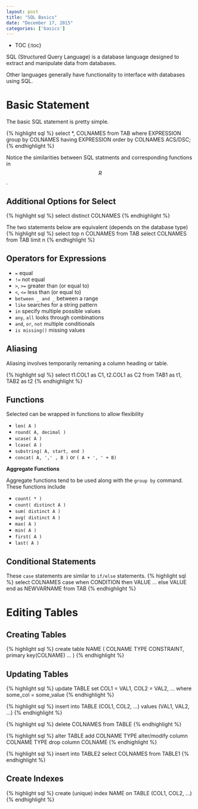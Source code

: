 ```yaml
---
layout: post
title: "SQL Basics"
date: "December 17, 2015"
categories: ['basics']
---
```


* TOC
{:toc}

SQL (Structured Query Language) is a database language designed to extract and manipulate data from databases. 

Other languages generally have functionality to interface with databases using SQL.

# Basic Statement
The basic SQL statement is pretty simple.

{% highlight sql %}
select *, COLNAMES 
from TAB
where EXPRESSION
group by COLNAMES
having EXPRESSION
order by COLNAMES ACS/DSC;
{% endhighlight %}

Notice the similarities between SQL statments and corresponding functions in $$R$$. 

## Additional Options for Select

{% highlight sql %}
select distinct COLNAMES
{% endhighlight %}

The two statements below are equivalent (depends on the database type)
{% highlight sql %}
select top n COLNAMES from TAB
select COLNAMES from TAB limit n
{% endhighlight %}

## Operators for Expressions

* `=` equal
* `!=` not equal
* `>`, `>=` greater than (or equal to)
* `<`, `<=` less than (or equal to)
* `between _ and _` between a range
* `like` searches for a string pattern
* `in` specify multiple possible values
* `any`, `all` looks through combinations
* `and`, `or`, `not` multiple conditionals
* `is missing()` missing values

## Aliasing
Aliasing involves temporarily remaning a column heading or table. 

{% highlight sql %}
select t1.COL1 as C1, t2.COL1 as C2
from TAB1 as t1, TAB2 as t2
{% endhighlight %}

## Functions

Selected can be wrapped in functions to allow flexibility

* `len( A )`
* `round( A, decimal )`
* `ucase( A )`
* `lcase( A )`
* `substring( A, start, end )`
* `concat( A, ',' , B )` or `( A + ', ' + B)`

**Aggregate Functions**

Aggregate functions tend to be used along with the `group by` command. These functions include

* `count( * )`
* `count( distinct A )`
* `sum( distinct A )`
* `avg( distinct A )`
* `max( A )`
* `min( A )`
* `first( A )`
* `last( A )`

## Conditional Statements
These `case` statements are similar to `if/else` statements.
{% highlight sql %}
select COLNAMES
case
  when CONDITION then VALUE
  ...
  else VALUE
end as NEWVARNAME
from TAB
{% endhighlight %}

# Editing Tables

## Creating Tables
{% highlight sql %}
create table NAME
(
COLNAME TYPE CONSTRAINT,
primary key(COLNAME)
...
)
{% endhighlight %}

## Updating Tables
{% highlight sql %}
update TABLE
set COL1 = VAL1, COL2 = VAL2, ...
where some_col = some_value
{% endhighlight %}

{% highlight sql %}
insert into TABLE (COL1, COL2, ...) 
values (VAL1, VAL2, ...)
{% endhighlight %}

{% highlight sql %}
delete COLNAMES from TABLE
{% endhighlight %}

{% highlight sql %}
alter TABLE
add COLNAME TYPE
alter/modify column COLNAME TYPE
drop column COLNAME
{% endhighlight %}

{% highlight sql %}
insert into TABLE2
select COLNAMES
from TABLE1
{% endhighlight %}

## Create Indexes
{% highlight sql %}
create (unique) index NAME
on TABLE (COL1, COL2, ...)
{% endhighlight %}

